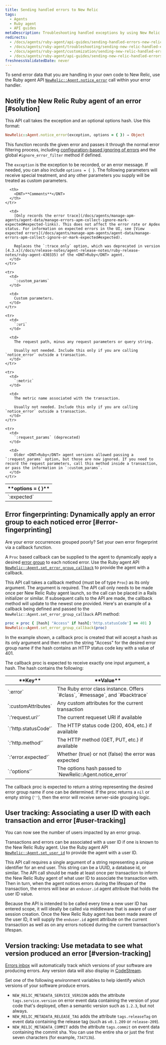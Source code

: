 ```yaml
---
title: Sending handled errors to New Relic
tags:
  - Agents
  - Ruby agent
  - API guides
metaDescription: Troubleshooting handled exceptions by using New Relic's API to tell the Ruby agent to notice a handled error.
redirects:
  - /docs/agents/ruby-agent/api-guides/sending-handled-errors-new-relic
  - /docs/agents/ruby-agent/troubleshooting/sending-new-relic-handled-errors
  - /docs/agents/ruby-agent/customization/sending-new-relic-handled-errors
  - /docs/agents/ruby-agent/api-guides/sending-new-relic-handled-errors
freshnessValidatedDate: never
---
```


To send error data that you are handling in your own code to New Relic, use the <DNT>Ruby</DNT> agent API [`NewRelic::Agent.notice_error`](https://www.rubydoc.info/github/newrelic/newrelic-ruby-agent/NewRelic/Agent#notice_error-instance_method) call within your error handler.

## Notify the New Relic <DNT>Ruby</DNT> agent of an error [#solution]

This API call takes the exception and an optional options hash. Use this format:

```rb
NewRelic::Agent.notice_error(exception, options = { }) ⇒ Object
```

This function records the given error and passes it through the normal error filtering process, including [configuration-based ignoring of errors](/docs/agents/ruby-agent/installation-configuration/ruby-agent-configuration#error_collector.ignore_errors) and the global `#ignore_error_filter` method if defined.

The `exception` is the exception to be recorded, or an error message. If needed, you can also include `options = { }`. The following parameters will receive special treatment, and any other parameters you supply will be treated as custom parameters.

<table>
  <thead>
    <tr>
      <th width={200}>
        <DNT>**options = &#x7B; }**</DNT>
      </th>

      <th>
        <DNT>**Comments**</DNT>
      </th>
    </tr>
  </thead>

  <tbody>
    <tr>
      <td>
        `:expected`
      </td>

      <td>
        [Only records the error trace](/docs/agents/manage-apm-agents/agent-data/manage-errors-apm-collect-ignore-mark-expected#expected-links). This does not affect the error rate or Apdex status. For information on expected errors in the UI, see [View expected errors](/docs/agents/manage-apm-agents/agent-data/manage-errors-apm-collect-ignore-or-mark-expected#expected).

        Replaces the `:trace_only` option, which was deprecated in version [4.3.x](/docs/release-notes/agent-release-notes/ruby-release-notes/ruby-agent-430335) of the <DNT>Ruby</DNT> agent.
      </td>
    </tr>

    <tr>
      <td>
        `:custom_params`
      </td>

      <td>
        Custom parameters.
      </td>
    </tr>

    <tr>
      <td>
        `:uri`
      </td>

      <td>
        The request path, minus any request parameters or query string.

        Usually not needed. Include this only if you are calling `notice_error` outside a transaction.
      </td>
    </tr>

    <tr>
      <td>
        `:metric`
      </td>

      <td>
        The metric name associated with the transaction.

        Usually not needed. Include this only if you are calling `notice_error` outside a transaction.
      </td>
    </tr>

    <tr>
      <td>
        `:request_params` (deprecated)
      </td>

      <td>
        Older <DNT>Ruby</DNT> agent versions allowed passing a `:request_params` option, but those are now ignored. If you need to record the request parameters, call this method inside a transaction, or pass the information in `:custom_params`.
      </td>
    </tr>
  </tbody>
</table>


## Error fingerprinting: Dynamically apply an error group to each noticed error [#error-fingerprinting]

Are your error occurrences grouped poorly? Set your own error fingerprint via a callback function.

A `Proc` based callback can be supplied to the agent to dynamically apply a desired [error group](/docs/errors-inbox/errors-inbox/#how-groups-work) to each noticed error. Use the Ruby agent API [`NewRelic::Agent.set_error_group_callback`](https://www.rubydoc.info/github/newrelic/newrelic-ruby-agent/NewRelic/Agent#set_error_group_callback-instance_method) to provide the agent with a callback.

This API call takes a callback method (must be of type `Proc`) as its only argument. The argument is required. The API call only needs to be made once per New Relic Ruby agent launch, so the call can be placed in a Rails initializer or similar. If subsequent calls to the API are made, the callback method will update to the newest one provided. Here's an example of a callback being defined and passed to the `NewRelic::Agent.set_error_group_callback` API method:

```rb
proc = proc { |hash| "Access" if hash[:'http.statusCode'] == 401 }
NewRelic::Agent.set_error_group_callback(proc)
```

In the example shown, a callback proc is created that will accept a hash as its only argument and then return the string "Access" for the desired error group name if the hash contains an HTTP status code key with a value of 401.

The callback proc is expected to receive exactly one input argument, a hash. The hash contains the following:

<table>
  <thead>
    <tr>
      <th width={200}>
        <DNT>**Key**</DNT>
      </th>
      <th>
        <DNT>**Value**</DNT>
      </th>
    </tr>
  </thead>
  <tbody>
    <tr>
      <td>`:error`</td>
      <td>The Ruby error class instance. Offers `#class`, `#message`, and `#backtrace`</td>
    </tr>
    <tr>
      <td>`:customAttributes`</td>
      <td>Any custom attributes for the current transaction</td>
    </tr>
    <tr>
      <td>`:'request.uri'`</td>
      <td>The current requeset URI if available</td>
    </tr>
    <tr>
      <td>`:'http.statusCode'`</td>
      <td>The HTTP status code (200, 404, etc.) if available</td>
    </tr>
    <tr>
      <td>`:'http.method'`</td>
      <td>The HTTP method (GET, PUT, etc.) if available</td>
    </tr>
    <tr>
      <td>`:'error.expected'`</td>
      <td>Whether (true) or not (false) the error was expected</td>
    </tr>
    <tr>
      <td>`:'options'`</td>
      <td>The options hash passed to `NewRelic::Agent.notice_error`</td>
    </tr>
  </tbody>
</table>

The callback proc is expected to return a string representing the desired error group name if one can be determined. If the proc returns a `nil` or empty string (`''`), then the error will receive server-side grouping logic.

## User tracking: Associating a user ID with each transaction and error [#user-tracking]

You can now see the number of users impacted by an error group.

Transactions and errors can be associated with a user ID if one is known to the New Relic Ruby agent. Use the Ruby agent API [`NewRelic::Agent.set_user_id`](https://www.rubydoc.info/github/newrelic/newrelic-ruby-agent/NewRelic/Agent#set_user_id-instance_method) to provide the agent with a user ID.

This API call requires a single argument of a string representing a unique identifier for an end user. This string can be a UUID, a database id, or similar. The API call should be made at least once per transaction to inform the New Relic Ruby agent of what user ID to associate the transaction with. Then in turn, when the agent notices errors during the lifespan of the transaction, the errors will bear an `enduser.id` agent attribute that holds the user ID value.

Because the API is intended to be called every time a new user ID has entered scope, it will ideally be called via middleware that is aware of user session creation. Once the New Relic Ruby agent has been made aware of the user ID, it will supply the `enduser.id` agent attribute on the current transaction as well as on any errors noticed during the current transaction's lifespan.

## Version tracking: Use metadata to see what version produced an error [#version-tracking]

[Errors inbox](https://docs.newrelic.com/docs/errors-inbox/version-tracking/) will automatically track which versions of your software are producing errors. Any version data will also display in [CodeStream](/docs/codestream/how-use-codestream/performance-monitoring/#buildsha).

Set one of the following environment variables to help identify which versions of your software produce errors.

* `NEW_RELIC_METADATA_SERVICE_VERSION` adds the attribute `tags.service.version` on error event data containing the version of your code that's deployed, often a semantic version such as `1.2.3`, but not always.
* `NEW_RELIC_METADATA_RELEASE_TAG` adds the attribute `tags.releaseTag` on event data containing the release tag (such as `v0.1.209` or `release-209`).
* `NEW_RELIC_METADATA_COMMIT` adds the attribute `tags.commit` on event data containing the commit sha. You can use the entire sha or just the first seven characters (for example, `734713b`).
